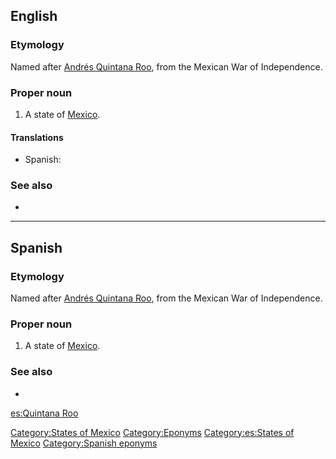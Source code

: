 ==English==

===Etymology===
Named after [[w:Andrés Quintana Roo|Andrés Quintana Roo]], from the Mexican War of Independence.

===Proper noun===
{{en-proper noun}}

# A state of [[Mexico]].

====Translations====
{{trans-top|state of Mexico}}
*Spanish: {{t|es|Quintana Roo|m}}
{{trans-mid}}
{{trans-bottom}}

===See also===
*{{pedialite}}

[[Category:States of Mexico]]
[[Category:Eponyms]]

----

==Spanish==

===Etymology===
Named after [[w:Andrés Quintana Roo|Andrés Quintana Roo]], from the Mexican War of Independence.

===Proper noun===
{{es-proper noun|m}}

# A state of [[Mexico]].

===See also===
* {{pedialite|lang=es}}

[[Category:es:States of Mexico]]
[[Category:Spanish eponyms]]

[[es:Quintana Roo]]